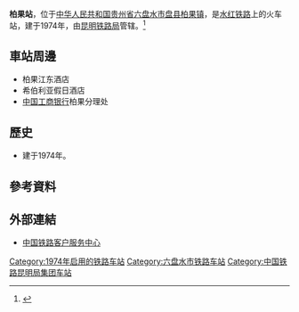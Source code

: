 {{noteTA
|1=zh-cn:始发车次; zh-hk:列車班次;
|2=zh-cn:车次; zh-hk:班次;
}}
{{Infobox China railway station 
|车站名称 = 柏果站
|图片 = 
|图片介绍 = 
|其他名称 = 
|车站拼音 = Baiguo
|英文名称 = Baiguo Railway Station
|车站代码 = 
|电报码 = BGM
|拼音码 = BGU
|车站地址 = [[贵州省|贵州省]][[六盘水市|六盘水市]][[盘县|盘县]][[柏果镇|柏果镇]]
|归属 = [[昆明铁路局|昆明铁路局]]
|车站等级 = [[四等站_(中铁)|四等站]]
|线路 = [[水红铁路|水红铁路]]
|月台数目 = 
|站台面 = 
|股道数目 = 
|网站 = 
}}
'''柏果站'''，位于[[中华人民共和国|中华人民共和国]][[贵州省|贵州省]][[六盘水市|六盘水市]][[盘县|盘县]][[柏果镇|柏果镇]]，是[[水红铁路|水红铁路]]上的火车站，建于1974年，由[[昆明铁路局|昆明铁路局]]管辖。<ref>{{Cite web |url=http://huochezhan.114piaowu.com/baiguo_introduce |title=柏果火车站介绍 |access-date=2017-03-10 |archive-date=2019-08-12 |archive-url=https://web.archive.org/web/20190812022457/http://huochezhan.114piaowu.com/baiguo_introduce |dead-url=no }}</ref>
==車站周邊==
* 柏果江东酒店
* 希伯利亚假日酒店
* [[中国工商银行|中国工商银行]]柏果分理处

==歷史==
* 建于1974年。
==參考資料==
{{reflist}}
==外部連結==
* [http://www.12306.cn/mormhweb/ 中国铁路客户服务中心] {{Wayback|url=http://www.12306.cn/mormhweb/ |date=20180205163941 }}
{{铁路车站小作品}}
{{贵州小作品}}
{{水红铁路}}
[[Category:1974年启用的铁路车站|Category:1974年启用的铁路车站]]
[[Category:六盘水市铁路车站|Category:六盘水市铁路车站]]
[[Category:中国铁路昆明局集团车站|Category:中国铁路昆明局集团车站]]